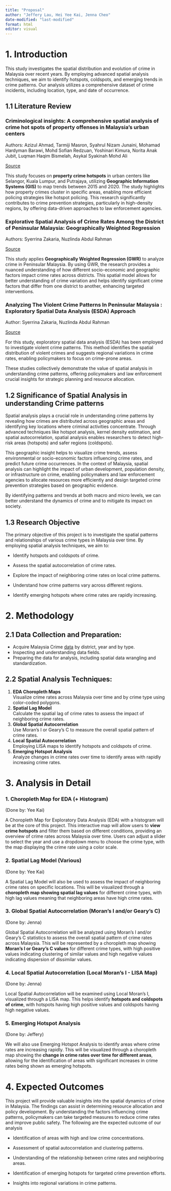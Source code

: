 ```yaml
---
title: "Proposal"
author: "Jeffery Lau, Hei Yee Kai, Jenna Cheo"
date-modified: "last-modified"
format: html
editor: visual
---
```


# 1. Introduction

This study investigates the spatial distribution and evolution of crime in Malaysia over recent years. By employing advanced spatial analysis techniques, we aim to identify hotspots, coldspots, and emerging trends in crime patterns. Our analysis utilizes a comprehensive dataset of crime incidents, including location, type, and date of occurrence.

## 1.1 Literature Review

### **Criminological insights: A comprehensive spatial analysis of crime hot spots of property offenses in Malaysia's urban centers**

Authors: Azizul Ahmad, Tarmiji Masron, Syahrul Nizam Junaini, Mohamad Hardyman Barawi, Mohd Sofian Redzuan, Yoshinari Kimura, Norita Anak Jubit, Luqman Haqim Bismelah, Asykal Syakinah Mohd Ali

[Source](https://eprints.ums.edu.my/id/eprint/41088)

This study focuses on **property crime hotspots** in urban centers like Selangor, Kuala Lumpur, and Putrajaya, utilizing **Geographic Information Systems (GIS)** to map trends between 2015 and 2020. The study highlights how property crimes cluster in specific areas, enabling more efficient policing strategies like hotspot policing. This research significantly contributes to crime prevention strategies, particularly in high-density regions, by offering data-driven approaches to law enforcement agencies.

### **Explorative Spatial Analysis of Crime Rates Among the District of Peninsular Malaysia: Geographically Weighted Regression**

Authors: Syerrina Zakaria, Nuzlinda Abdul Rahman

[Source](https://link.springer.com/chapter/10.1007/978-981-10-2772-7_15)

This study applies **Geographically Weighted Regression (GWR)** to analyze crime in Peninsular Malaysia. By using GWR, the research provides a nuanced understanding of how different socio-economic and geographic factors impact crime rates across districts. This spatial model allows for better understanding of crime variation and helps identify significant crime factors that differ from one district to another, enhancing targeted interventions.

### **Analyzing The Violent Crime Patterns In Peninsular Malaysia : Exploratory Spatial Data Analysis (ESDA) Approach**

Author: Syerrina Zakaria, Nuzlinda Abdul Rahman

[Source](https://journals.utm.my/index.php/jurnalteknologi/article/view/1816)

For this study, exploratory spatial data analysis (ESDA) has been employed to investigate violent crime patterns. This method identifies the spatial distribution of violent crimes and suggests regional variations in crime rates, enabling policymakers to focus on crime-prone areas.

These studies collectively demonstrate the value of spatial analysis in understanding crime patterns, offering policymakers and law enforcement crucial insights for strategic planning and resource allocation.

## 1.2 Significance of Spatial Analysis in understanding Crime patterns

Spatial analysis plays a crucial role in understanding crime patterns by revealing how crimes are distributed across geographic areas and identifying key locations where criminal activities concentrate. Through advanced techniques like hotspot analysis, kernel density estimation, and spatial autocorrelation, spatial analysis enables researchers to detect high-risk areas (hotspots) and safer regions (coldspots).

This geographic insight helps to visualize crime trends, assess environmental or socio-economic factors influencing crime rates, and predict future crime occurrences. In the context of Malaysia, spatial analysis can highlight the impact of urban development, population density, or infrastructure on crime, enabling policymakers and law enforcement agencies to allocate resources more efficiently and design targeted crime prevention strategies based on geographic evidence.

By identifying patterns and trends at both macro and micro levels, we can better understand the dynamics of crime and to mitigate its impact on society.

## 1.3 Research Objective

The primary objective of this project is to investigate the spatial patterns and relationships of various crime types in Malaysia over time. By employing spatial analysis techniques, we aim to:

-   Identify hotspots and coldspots of crime.

-   Assess the spatial autocorrelation of crime rates.

-   Explore the impact of neighboring crime rates on local crime patterns.

-   Understand how crime patterns vary across different regions.

-   Identify emerging hotspots where crime rates are rapidly increasing.

# 2. Methodology

## 2.1 Data Collection and Preparation:

-   Acquire Malaysia Crime [data](https://data.gov.my/data-catalogue/crime_district?state=johor&district=all&category=assault&type=all&visual=table) by district, year and by type.
-   Inspecting and understanding data fields.
-   Preparing the data for analysis, including spatial data wrangling and standardization.

## 2.2 Spatial Analysis Techniques:

1.  **EDA Choropleth Maps**\
    Visualize crime rates across Malaysia over time and by crime type using color-coded polygons.
2.  **Spatial Lag Model\
    **Calculate the spatial lag of crime rates to assess the impact of neighboring crime rates.
3.  **Global Spatial Autocorrelation\
    **Use Moran's I or Geary's C to measure the overall spatial pattern of crime rates.
4.  **Local Spatial Autocorrelation\
    **Employing LISA maps to identify hotspots and coldspots of crime.
5.  **Emerging Hotspot Analysis\
    **Analyze changes in crime rates over time to identify areas with rapidly increasing crime rates.

# 3. Analysis in Detail

### 1. **Choropleth Map for EDA (+ Histogram)**

(Done by: Yee Kai)

A Choropleth Map for Exploratory Data Analysis (EDA) with a histogram will be at the core of this project. This interactive map will allow users to **view crime hotspots** and filter them based on different conditions, providing an overview of crime rates across Malaysia over time. Users can adjust a slider to select the year and use a dropdown menu to choose the crime type, with the map displaying the crime rate using a color scale.

### 2. **Spatial Lag Model (Various)**

(Done by: Yee Kai)

A Spatial Lag Model will also be used to assess the impact of neighboring crime rates on specific locations. This will be visualized through a **choropleth map showing spatial lag values** for different crime types, with high lag values meaning that neighboring areas have high crime rates.

### 3. **Global Spatial Autocorrelation (Moran's I and/or Geary's C)**

(Done by: Jenna)

Global Spatial Autocorrelation will be analyzed using Moran's I and/or Geary's C statistics to assess the overall spatial pattern of crime rates across Malaysia. This will be represented by a choropleth map showing **Moran's I or Geary's C values** for different crime types, with high positive values indicating clustering of similar values and high negative values indicating dispersion of dissimilar values.

### 4. **Local Spatial Autocorrelation (Local Moran's I - LISA Map)**

(Done by: Jenna)

Local Spatial Autocorrelation will be examined using Local Moran's I, visualized through a LISA map. This helps identify **hotspots and coldspots of crime**, with hotspots having high positive values and coldspots having high negative values.

### 5. **Emerging Hotspot Analysis**

(Done by: Jeffery)

We will also use Emerging Hotspot Analysis to identify areas where crime rates are increasing rapidly. This will be visualized through a choropleth map showing the **change in crime rates over time for different areas**, allowing for the identification of areas with significant increases in crime rates being shown as emerging hotspots.

# 4. Expected Outcomes

This project will provide valuable insights into the spatial dynamics of crime in Malaysia. The findings can assist in determining resource allocation and policy development. By understanding the factors influencing crime patterns, policymakers can take targeted measures to reduce crime rates and improve public safety. The following are the expected outcome of our analysis

-   Identification of areas with high and low crime concentrations.

-   Assessment of spatial autocorrelation and clustering patterns.

-   Understanding of the relationship between crime rates and neighboring areas.

-   Identification of emerging hotspots for targeted crime prevention efforts.

-   Insights into regional variations in crime patterns.
